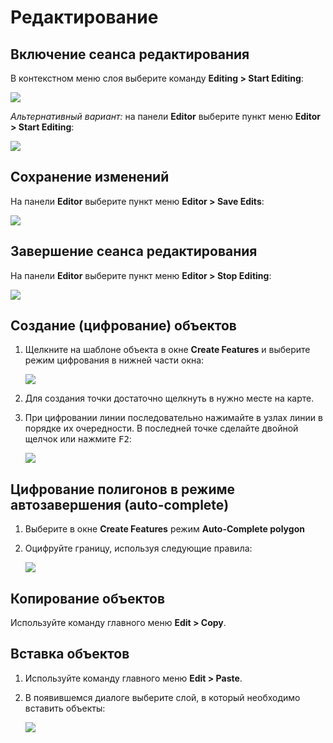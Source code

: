 # Редактирование {#manual-edit}

## Включение сеанса редактирования {#manual-edit-begin}

В контекстном меню слоя выберите команду **Editing > Start Editing**:

![](images/Appendix/image87.png)

*Альтернативный вариант:* на панели **Editor** выберите пункт меню **Editor > Start Editing**:

![](images/Appendix/image88.png)

## Сохранение изменений {#manual-edit-save}

На панели **Editor** выберите пункт меню **Editor > Save Edits**:

![](images/Appendix/image89.png)

## Завершение сеанса редактирования {#manual-edit-end}

На панели **Editor** выберите пункт меню **Editor > Stop Editing**:

![](images/Appendix/image90.png)

## Создание (цифрование) объектов {#manual-edit-create}

1. Щелкните на шаблоне объекта в окне **Create Features** и выберите режим цифрования в нижней части окна:

    ![](images/Appendix/image91.png)

2. Для создания точки достаточно щелкнуть в нужно месте на карте.

3. При цифровании линии последовательно нажимайте в узлах линии в порядке их очередности. В последней точке сделайте двойной щелчок или нажмите <kbd>F2</kbd>:

    ![](images/Appendix/image92.png)

## Цифрование полигонов в режиме автозавершения (auto-complete)  {#manual-edit-complete}

1. Выберите в окне **Create Features** режим **Auto-Complete polygon**

2. Оцифруйте границу, используя следующие правила:

    ![](images/Appendix/image93.png)

## Копирование объектов {#manual-edit-copy}

Используйте команду главного меню **Edit > Copy**.

## Вставка объектов {#manual-edit-insert}

1. Используйте команду главного меню **Edit > Paste**.

2. В появившемся диалоге выберите слой, в который необходимо вставить объекты:

    ![](images/Appendix/image96.png)
